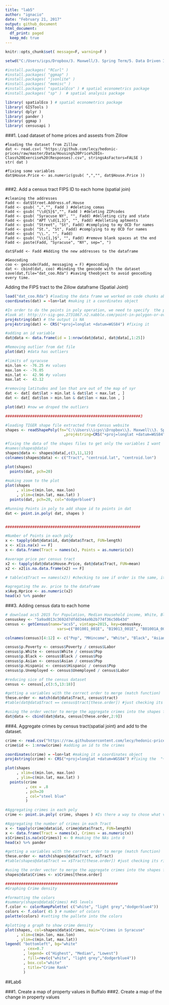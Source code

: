 ```yaml
---
title: "lab5"
author: "ignacio"
date: "February 21, 2017"
output: github_document
html_document:
  df_print: paged
  keep_md: true
---
```


```r
knitr::opts_chunk$set( message=F, warning=F )

setwd("C:/Users/icps/Dropbox/3. Maxwell/3. Spring Term/5. Data Driven II/Labs/all-labs-ddmii-icps86/Lab5/")

#install.packages( "RCurl" )
#install.packages( "ggmap" )
#install.packages( "jsonlite" )
#install.packages( "memisc" )
#install.packages( "spatialEco" ) # spatial econometrics package
#install.packages( "sp" )  # spatial analysis package

library( spatialEco ) # spatial econometrics package
library( GISTools )
library( dplyr )
library( pander )
library( ggmap )
library( censusapi )

```


###1. Load dataset of home prices and assests from Zillow

```{}
#loading the dataset from Zillow
dat <- read.csv( "https://github.com/lecy/hedonic-prices/raw/master/Data/Housing%20Price%20In-Class%20Exercise%20(Responses).csv", stringsAsFactors=FALSE ) 
str( dat )

#fixing some variables
dat$House.Price <- as.numeric(gsub( ",","", dat$House.Price ))


```

###2. Add a census tract FIPS ID to each home (spatial join)

```{}
#cleaning the addresses
Fadd <- dat$Street.Address.of.House
Fadd <- gsub( ",","", Fadd ) #deleting comas
Fadd <- gsub( "\\d{5}$","", Fadd ) #deleting ZIPcodes
Fadd <- gsub( "Syracuse NY", "", Fadd) #delleting city and state
Fadd <- gsub( "APT \\d{1,3}", "", Fadd) #delleting aptments
Fadd <- gsub( "Street", "St", Fadd) #complying to my OCD for names
Fadd <- gsub( "St.", "St", Fadd) #complying to my OCD for names
Fadd <- gsub( "\\.", "", Fadd)
Fadd <- gsub( "\\s{1,}$", "", Fadd) #remove blank spaces at the end
Fadd <- paste(Fadd, "Syracuse", "NY", sep=", ")

dat$Fadd <- Fadd #Adding the new addresses to the dataframe

#Geocoding
coo <- geocode(Fadd, messaging = F) #geocoding
dat <- cbind(dat, coo) #binding the geocode with the dataset
save(dat,file="dat_coo.Rda") #saving theobject to avoid geocoding every time.
```

Adding the FIPS tract to the Zillow dataframe (Spatial Joint)
```r
load("dat_coo.Rda") #loading the data frame we worked on code chunks above
coordinates(dat) = ~lon+lat #making it a coordinates object

#In order to do the points in poly operation, we need to specify  the proj4strings for the dat dataframe
#look at: http://r-sig-geo.2731867.n2.nabble.com/point-in-polygon-or-over-help-td7583635.html
proj4string(dat) # the output is NA
proj4string(dat) <- CRS("+proj=longlat +datum=WGS84") #fixing it 

#adding an id variable
dat@data <- data.frame(id = 1:nrow(dat@data), dat@data[,1:25])

#Removing outlier from dat file
plot(dat) #data has outliers

#limits of syracuse
min.lon <- -76.25 #x values
max.lon <- -76.05
min.lat <-  42.96 #y values
max.lat <-  43.12

#removing latitudes and lon that are out of the map of syr
dat <- dat[ dat$lat > min.lat & dat$lat < max.lat , ]
dat <- dat[ dat$lon > min.lon & dat$lon < max.lon , ]

plot(dat) #now we droped the outliers

############################################################3

#loading TIGER shape file extracted from Census website
shapes <- readShapePoly(fn="C:\\Users\\icps\\Dropbox\\3. Maxwell\\3. Spring Term\\5. Data Driven II\\Labs\\Instructions\\Lab3_4\\shapefiles\\tl_2010_36067_tract10"
                          ,proj4string=CRS("+proj=longlat +datum=WGS84"))

#fixing the data of the shapes files to get only the variables I want
#names(shapes@data)
shapes@data <- shapes@data[,c(3,11,12)]
colnames(shapes@data) <- c("Tract", "centroid.lat", "centroid.lon")

plot(shapes)
  points(dat, pch=20)
  
#making zoom to the plot 
plot(shapes
     , xlim=c(min.lon, max.lon) 
     , ylim=c(min.lat, max.lat) ) 
  points(dat, pch=20, col="dodgerblue4")

#Running Points in poly to add shape id to points in dat
dat <- point.in.poly( dat, shapes )


############################################################

#Number of Points in each poly
x <- tapply(dat@data$id, dat@data$Tract, FUN=length)
x <- x[is.na(x) == F]
x <- data.frame(Tract = names(x), Points = as.numeric(x))

#average price per census tract
x2 <- tapply(dat@data$House.Price, dat@data$Tract, FUN=mean)
x2 <- x2[is.na.data.frame(x2) == F]

# table(x$Tract == names(x2)) #checking to see if order is the same, it is

#agregating the av. price to the dataframe
x$Avg.Hprice <- as.numeric(x2)
head(x) %>% pander

```

###3. Adding census data to each home
```r
# download acs5 2015 for Population, Median Household income, White, Black, Asian, Hispanic or latino, Unemployed, Income < poverty level last 12 months and In Labor Force
censuskey <- "5a9ad013c3692d7dfdd344a9b2b774f36c50b43d"
census <- getCensus(name="acs5", vintage=2015, key=censuskey, 
                       vars=c("B01001_001E", "B19013_001E", "B01001A_001E","B01001B_001E", "B01001D_001E", "B01001I_001E", "B23025_005E", "B17001_002E", "B23025_002E"), region="tract:*", regionin = "state: 36 + county: 067")

colnames(census)[4:12] <- c("Pop", "MHincome", "White", "Black", "Asian", "Hispanic", "Unemployed", "Poverty", "Labor")

census$p.Poverty <- census$Poverty / census$Labor
census$p.White <- census$White / census$Pop
census$p.Black <- census$Black / census$Pop
census$p.Asian <- census$Asian / census$Pop
census$p.Hispanic <- census$Hispanic / census$Pop
census$p.Unemployed <- census$Unemployed / census$Labor

#reducing sice of the census dataset
census <- census[,c(3:5,13:18)]

#getting a variables with the correct order to merge (match function)
these.order <- match(dat@data$Tract, census$tract)
#table(dat@data$Tract == census$tract[these.order]) #just checking its right, it is...

#using the order vector to merge the aggregate crimes into the shapes file
dat@data <- cbind(dat@data, census[these.order,2:9])

```

###4. Aggregate crimes by census tract(spatial joint) and add to the dataset.
```r
crime <- read.csv("https://raw.githubusercontent.com/lecy/hedonic-prices/master/Data/crime.lat.lon.csv", stringsAsFactors = F)
crime$id <- 1:nrow(crime) #adding an id to the crimes

coordinates(crime) = ~lon+lat #making it a coordinates object
proj4string(crime) <- CRS("+proj=longlat +datum=WGS84") #fixing the  "+proj=longlat +datum=WGS84" of the dat object

plot(shapes
     , xlim=c(min.lon, max.lon) 
     , ylim=c(min.lat, max.lat) ) 
  points(crime
         , cex = .8
         , pch=20
         , col="steel blue"
         ) 

#Aggregating crimes in each poly
crime <- point.in.poly( crime, shapes ) #Is there a way to chose what variables i want to merge? 

#Aggregating the number of crimes in each Tract
x <- tapply(crime@data$id, crime@data$Tract, FUN=length)
x <- data.frame(Tract = names(x), Crimes = as.numeric(x))
x$Crimes[is.na(x$Crimes)] <- 0 #making the NAs into 0
head(x) %>% pander

#getting a variables with the correct order to merge (match function)
these.order <- match(shapes@data$Tract, x$Tract)
#table(shapes@data$Tract == x$Tract[these.order]) #just checking its right, it is...

#using the order vector to merge the aggregate crimes into the shapes file
shapes@data$Crimes <- x$Crimes[these.order] 

##################################################
#Graphing Crime density

#formatting the colors
#summary(shapes@data$Crimes) #45 levels
f.color <- colorRampPalette( c("white", "light grey","dodgerblue4"))
colors <- f.color( 45 ) # number of colors
palette(colors) #setting the pallete into the colors

#plotting a graph to show crime density
plot(shapes, col=shapes@data$Crimes, main="Crimes in Syracuse"
     , xlim=c(min.lon, max.lon) 
     , ylim=c(min.lat, max.lat)) 
legend( "bottomleft", bg="white"
        , cex=0.7
        , legend= c("Highest", "Median", "Lowest")
        , fill=rev(c("white", "light grey","dodgerblue4"))
        , box.col="white"
        , title="Crime Rank" 
        )
```


##Lab6

###1. Create a map of property values in Buffalo
###2. Create a map of the change in property values



